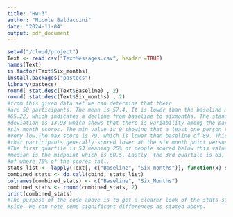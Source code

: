 ```yaml
---
title: "Hw-3"
author: "Nicole Baldaccini"
date: "2024-11-04"
output: pdf_document
---
```


```r
setwd("/cloud/project")
Text <- read.csv("TextMessages.csv", header =TRUE)
names(Text)
is.factor(Text$Six_months)
install.packages("pastecs")
library(pastecs)
round( stat.desc(Text$Baseline) , 2)
round( stat.desc(Text$Six_months) , 2)
#from this given data set we can determine that their
#are 50 participants. The mean is 57.4. It is lower than the baseline mean at
#65.22, which indicates a decline from baseline to sixmonths. The standard 
#deviation is 13.93 which shows that there is variability among the participants 
#six month scores. The min value is 9 showing that a least one person scored 
#very low.The max score is 79, which is lower than baseline of 89. This shows 
#that participants generally scored lower at the six month point versus baseline. 
#The first quartile is 53 meaning 25% of people scored below this value. The
#median is the midpoint which is 60.5. Lastly, the 3rd quartile is 63, the point 
#of where 75% of the scores fall.
stats_list <- lapply(Text[, c("Baseline", "Six_months")], function(x) stat.desc(x, basic = TRUE, desc = TRUE, norm = TRUE))
combined_stats <- do.call(cbind, stats_list)  
colnames(combined_stats) <- c("Baseline", "Six_Months")                             
combined_stats <- round(combined_stats, 2)
print(combined_stats)
#The purpose of the code above is to get a clearer look of the stats side by
#side. We can note some significant differences as stated above.
```

